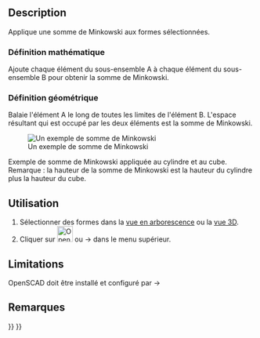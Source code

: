 <languages/>

{{Docnav/fr
|[[OpenSCAD_Hull/fr|Enveloppe convexe]]
|
|[[OpenSCAD_Workbench/fr|Atelier OpenSCAD]]
|IconL=OpenSCAD_Hull.svg
|IconR=
|IconC=Workbench_OpenSCAD.svg
}}

{{GuiCommand/fr
|Name=OpenSCAD Minkowski
|Name/fr=OpenSCAD Somme de Minkowski
|MenuLocation=OpenSCAD → Appliquer la somme de Minkowski
‏‎|Workbenches=[[OpenSCAD_Workbench/fr|OpenSCAD]]
}}

==Description==

Applique une somme de Minkowski aux formes sélectionnées.

<span id="Mathematical_Definition"></span>
=== Définition mathématique ===

Ajoute chaque élément du sous-ensemble A à chaque élément du sous-ensemble B pour obtenir la somme de Minkowski.

<span id="Geometrical_Definition"></span>
=== Définition géométrique ===

Balaie l'élément A le long de toutes les limites de l'élément B. L'espace résultant qui est occupé par les deux éléments est la somme de Minkowski.

[[Image:Minkowski_example.jpg|Un exemple de somme de Minkowski]]

Exemple de somme de Minkowski appliquée au cylindre et au cube.<br>
Remarque : la hauteur de la somme de Minkowski est la hauteur du cylindre plus la hauteur du cube.

<span id="Usage"></span>
==Utilisation==

<div class="mw-translate-fuzzy">
#Sélectionner des formes dans la [[Tree_view/fr|vue en arborescence]] ou la [[3D_view/fr|vue 3D]].
#Cliquer sur [[Image:OpenSCAD_Minkowski.svg|32px]] ou {{KEY|OpenSCAD}} → {{KEY|[[Image:OpenSCAD_Minkowski.svg|32px]] Appliquer la somme de Minkowski}} dans le menu supérieur.
</div>

==Limitations==

<div class="mw-translate-fuzzy">
OpenSCAD doit être installé et configuré par {{KEY|Édition}} → {{KEY|Préférences}}
</div>

<span id="Notes"></span>
==Remarques==


{{Docnav/fr
|[[OpenSCAD_Hull/fr|Enveloppe convexe]]
|
|[[OpenSCAD_Workbench/fr|Atelier OpenSCAD]]
|IconL=OpenSCAD_Hull.svg
|IconR=
|IconC=Workbench_OpenSCAD.svg
}}

{{OpenSCAD_Tools_navi{{#translation:}}}}
{{Userdocnavi{{#translation:}}}}